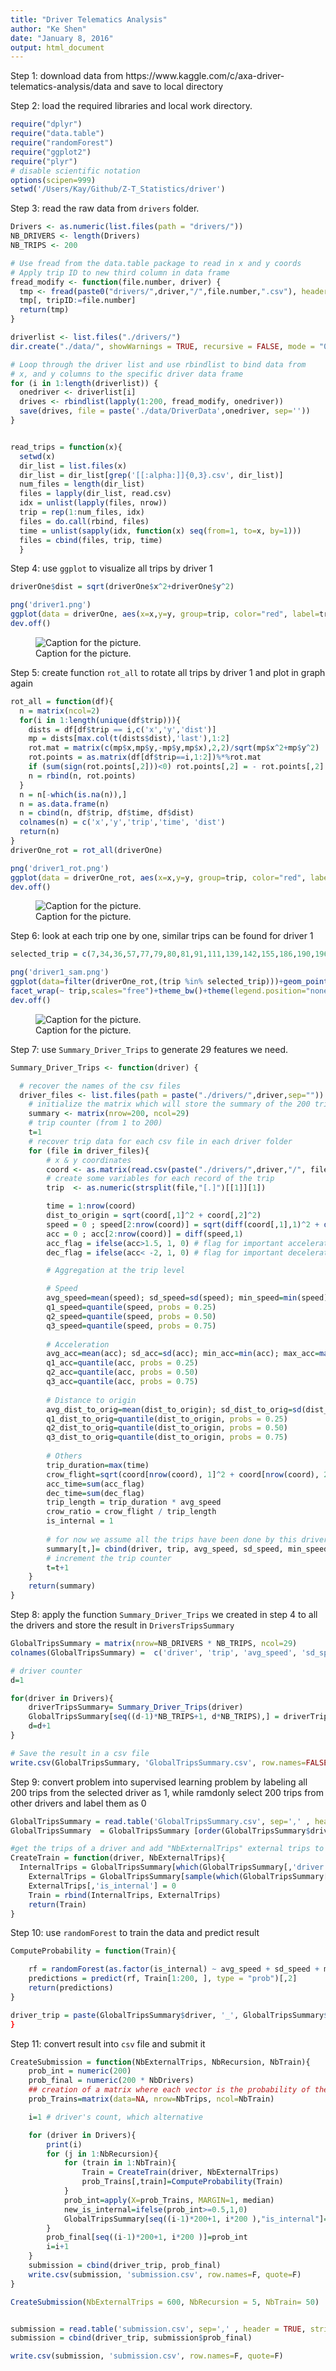 ```yaml
---
title: "Driver Telematics Analysis"
author: "Ke Shen"
date: "January 8, 2016"
output: html_document
---
```


Step 1: download data from https://www.kaggle.com/c/axa-driver-telematics-analysis/data and save to local directory

Step 2: load the required libraries and local work directory.
```r
require("dplyr")
require("data.table")
require("randomForest")
require("ggplot2")
require("plyr")
# disable scientific notation
options(scipen=999)
setwd('/Users/Kay/Github/Z-T_Statistics/driver')
```

Step 3: read the raw data from `drivers` folder. 

```r
Drivers <- as.numeric(list.files(path = "drivers/"))
NB_DRIVERS <- length(Drivers)
NB_TRIPS <- 200

# Use fread from the data.table package to read in x and y coords
# Apply trip ID to new third column in data frame
fread_modify <- function(file.number, driver) {
  tmp <- fread(paste0("drivers/",driver,"/",file.number,".csv"), header=T, sep=",")
  tmp[, tripID:=file.number]
  return(tmp)
}

driverlist <- list.files("./drivers/")
dir.create("./data/", showWarnings = TRUE, recursive = FALSE, mode = "0777")

# Loop through the driver list and use rbindlist to bind data from
# x, and y columns to the specific driver data frame
for (i in 1:length(driverlist)) {
  onedriver <- driverlist[i]
  drives <- rbindlist(lapply(1:200, fread_modify, onedriver))
  save(drives, file = paste('./data/DriverData',onedriver, sep=''))
}


read_trips = function(x){
  setwd(x)
  dir_list = list.files(x)
  dir_list = dir_list[grep('[[:alpha:]]{0,3}.csv', dir_list)]
  num_files = length(dir_list)
  files = lapply(dir_list, read.csv)
  idx = unlist(lapply(files, nrow))
  trip = rep(1:num_files, idx)
  files = do.call(rbind, files)
  time = unlist(sapply(idx, function(x) seq(from=1, to=x, by=1)))
  files = cbind(files, trip, time)
  }

```

Step 4: use `ggplot` to visualize all trips by driver 1

```r
driverOne$dist = sqrt(driverOne$x^2+driverOne$y^2)

png('driver1.png')
ggplot(data = driverOne, aes(x=x,y=y, group=trip, color="red", label=trip))+geom_path()+theme_bw()+xlab('')+ylab('')+theme(legend.position='none')+ ggtitle('Trips by Driver 1')
dev.off()
```
![Caption for the picture.](driver1.png)

Step 5: create function `rot_all` to rotate all trips by driver 1 and plot in graph again

```r
rot_all = function(df){
  n = matrix(ncol=2)
  for(i in 1:length(unique(df$trip))){
    dists = df[df$trip == i,c('x','y','dist')]
    mp = dists[max.col(t(dists$dist),'last'),1:2]
    rot.mat = matrix(c(mp$x,mp$y,-mp$y,mp$x),2,2)/sqrt(mp$x^2+mp$y^2) 
    rot.points = as.matrix(df[df$trip==i,1:2])%*%rot.mat
    if (sum(sign(rot.points[,2]))<0) rot.points[,2] = - rot.points[,2]
    n = rbind(n, rot.points)
  } 
  n = n[-which(is.na(n)),]
  n = as.data.frame(n)
  n = cbind(n, df$trip, df$time, df$dist)
  colnames(n) = c('x','y','trip','time', 'dist')
  return(n)
}
driverOne_rot = rot_all(driverOne)

png('driver1_rot.png')
ggplot(data = driverOne_rot, aes(x=x,y=y, group=trip, color="red", label=trip))+geom_path()+theme_bw()+xlab('')+ylab('')+theme(legend.position='none')+ ggtitle('Trips by Driver 1')
dev.off()
```
![Caption for the picture.](driver1_rot.png)

Step 6: look at each trip one by one, similar trips can be found for driver 1

```r
selected_trip = c(7,34,36,57,77,79,80,81,91,111,139,142,155,186,190,196)

png('driver1_sam.png')
ggplot(data=filter(driverOne_rot,(trip %in% selected_trip)))+geom_point(aes(x=x,y=y,color="red"),size=1)+
facet_wrap(~ trip,scales="free")+theme_bw()+theme(legend.position="none")
dev.off()
```
![Caption for the picture.](driver1_sam.png)

Step 7: use `Summary_Driver_Trips` to generate 29 features we need.

```r
Summary_Driver_Trips <- function(driver) {

  # recover the names of the csv files
  driver_files <- list.files(path = paste("./drivers/",driver,sep="")) 
    # initialize the matrix which will store the summary of the 200 trips
  	summary <- matrix(nrow=200, ncol=29)
  	# trip counter (from 1 to 200)
  	t=1 
  	# recover trip data for each csv file in each driver folder
	for (file in driver_files){
	    # x & y coordinates
		coord <- as.matrix(read.csv(paste("./drivers/",driver,"/", file, sep=""))) 
		# create some variables for each record of the trip
		trip  <- as.numeric(strsplit(file,"[.]")[[1]][1])

		time = 1:nrow(coord)
		dist_to_origin = sqrt(coord[,1]^2 + coord[,2]^2)
		speed = 0 ; speed[2:nrow(coord)] = sqrt(diff(coord[,1],1)^2 + diff(coord[,2],1)^2)
		acc = 0 ; acc[2:nrow(coord)] = diff(speed,1)
		acc_flag = ifelse(acc>1.5, 1, 0) # flag for important accelerations
		dec_flag = ifelse(acc< -2, 1, 0) # flag for important decelerations

		# Aggregation at the trip level

		# Speed
		avg_speed=mean(speed); sd_speed=sd(speed); min_speed=min(speed); max_speed=max(speed)
		q1_speed=quantile(speed, probs = 0.25)
		q2_speed=quantile(speed, probs = 0.50)
		q3_speed=quantile(speed, probs = 0.75)
		
		# Acceleration
		avg_acc=mean(acc); sd_acc=sd(acc); min_acc=min(acc); max_acc=max(acc)
		q1_acc=quantile(acc, probs = 0.25)
		q2_acc=quantile(acc, probs = 0.50)
		q3_acc=quantile(acc, probs = 0.75)
		
		# Distance to origin
		avg_dist_to_orig=mean(dist_to_origin); sd_dist_to_orig=sd(dist_to_origin); max_dist_to_orig=max(dist_to_origin)
		q1_dist_to_orig=quantile(dist_to_origin, probs = 0.25)
		q2_dist_to_orig=quantile(dist_to_origin, probs = 0.50)
		q3_dist_to_orig=quantile(dist_to_origin, probs = 0.75)
		
		# Others
		trip_duration=max(time)
		crow_flight=sqrt(coord[nrow(coord), 1]^2 + coord[nrow(coord), 2]^2)
		acc_time=sum(acc_flag)
		dec_time=sum(dec_flag)
		trip_length = trip_duration * avg_speed
		crow_ratio = crow_flight / trip_length
		is_internal = 1 
    
		# for now we assume all the trips have been done by this driver
		summary[t,]= cbind(driver, trip, avg_speed, sd_speed, min_speed, max_speed, q1_speed, q2_speed, q3_speed, avg_acc, sd_acc, min_acc, max_acc, q1_acc, q2_acc, q3_acc, avg_dist_to_orig, sd_dist_to_orig, max_dist_to_orig, q1_dist_to_orig, q2_dist_to_orig, q3_dist_to_orig, acc_time, dec_time, trip_duration, crow_flight, trip_length, crow_ratio, is_internal) 
		# increment the trip counter
		t=t+1 
	}
	return(summary)
}
```

Step 8: apply the function `Summary_Driver_Trips` we created in step 4 to all the drivers and store the result in `DriversTripsSummary`

```r
GlobalTripsSummary = matrix(nrow=NB_DRIVERS * NB_TRIPS, ncol=29)
colnames(GlobalTripsSummary) =  c('driver', 'trip', 'avg_speed', 'sd_speed', 'min_speed', 'max_speed', 'q1_speed', 'q2_speed', 'q3_speed', 'avg_acc', 'sd_acc', 'min_acc', 'max_acc', 'q1_acc', 'q2_acc', 'q3_acc', 'avg_dist_to_orig', 'sd_dist_to_orig', 'max_dist_to_orig', 'q1_dist_to_orig', 'q2_dist_to_orig', 'q3_dist_to_orig', 'acc_time', 'dec_time', 'trip_duration', 'crow_flight', 'trip_length', 'crow_ratio', 'is_internal')

# driver counter
d=1 

for(driver in Drivers){
	driverTripsSummary= Summary_Driver_Trips(driver)
	GlobalTripsSummary[seq((d-1)*NB_TRIPS+1, d*NB_TRIPS),] = driverTripsSummary
	d=d+1
}

# Save the result in a csv file
write.csv(GlobalTripsSummary, 'GlobalTripsSummary.csv', row.names=FALSE)
```

Step 9: convert problem into supervised learning problem by labeling all 200 trips from the selected driver as 1, while ramdonly select 200 trips from other drivers and label them as 0

```r
GlobalTripsSummary = read.table('GlobalTripsSummary.csv', sep=',' , header = TRUE, stringsAsFactors=FALSE)
GlobalTripsSummary  = GlobalTripsSummary [order(GlobalTripsSummary$driver, GlobalTripsSummary$trip),]

#get the trips of a driver and add "NbExternalTrips" external trips to build the train set
CreateTrain = function(driver, NbExternalTrips){
  InternalTrips = GlobalTripsSummary[which(GlobalTripsSummary[,'driver']==driver), ]
	ExternalTrips = GlobalTripsSummary[sample(which(GlobalTripsSummary[,'driver']!=driver), size = NbExternalTrips), ]
	ExternalTrips[,'is_internal'] = 0
	Train = rbind(InternalTrips, ExternalTrips)
	return(Train)
}
```

Step 10: use `randomForest` to train the data and predict result

```r
ComputeProbability = function(Train){

	rf = randomForest(as.factor(is_internal) ~ avg_speed + sd_speed + max_speed + q1_speed + q2_speed + q3_speed + avg_dist_to_orig  + sd_dist_to_orig + max_dist_to_orig + q1_dist_to_orig + q2_dist_to_orig + q3_dist_to_orig + acc_time + dec_time + avg_acc + sd_acc + min_acc + max_acc + q1_acc + q2_acc + q3_acc + trip_duration + crow_flight + trip_length + crow_ratio , ntree = 50, nodesize=5, importance = TRUE,  data=Train)
	predictions = predict(rf, Train[1:200, ], type = "prob")[,2]
	return(predictions)
}

driver_trip = paste(GlobalTripsSummary$driver, '_', GlobalTripsSummary$trip, sep = '')
}
```

Step 11: convert result into `csv` file and submit it

```r
CreateSubmission = function(NbExternalTrips, NbRecursion, NbTrain){
	prob_int = numeric(200)
	prob_final = numeric(200 * NbDrivers)
	## creation of a matrix where each vector is the probability of the train set
	prob_Trains=matrix(data=NA, nrow=NbTrips, ncol=NbTrain)

	i=1 # driver's count, which alternative

	for (driver in Drivers){
		print(i)
		for (j in 1:NbRecursion){
			for (train in 1:NbTrain){
				Train = CreateTrain(driver, NbExternalTrips)
				prob_Trains[,train]=ComputeProbability(Train)
			}
			prob_int=apply(X=prob_Trains, MARGIN=1, median)
			new_is_internal=ifelse(prob_int>=0.5,1,0)
			GlobalTripsSummary[seq((i-1)*200+1, i*200 ),"is_internal"]=new_is_internal
		}
		prob_final[seq((i-1)*200+1, i*200 )]=prob_int
		i=i+1
	}
	submission = cbind(driver_trip, prob_final)
	write.csv(submission, 'submission.csv', row.names=F, quote=F)
}

CreateSubmission(NbExternalTrips = 600, NbRecursion = 5, NbTrain= 50)


submission = read.table('submission.csv', sep=',' , header = TRUE, stringsAsFactors=FALSE)
submission = cbind(driver_trip, submission$prob_final)

write.csv(submission, 'submission.csv', row.names=F, quote=F)
```